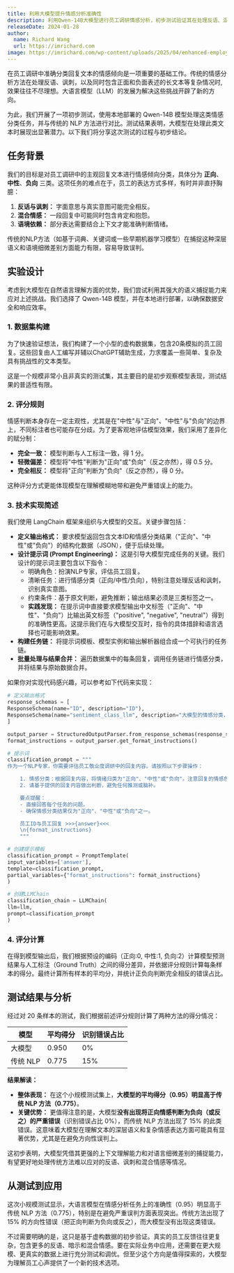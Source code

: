 ```yaml
---
title: 利用大模型提升情感分析准确性
description: 利用Qwen-14B大模型进行员工调研情感分析，初步测试验证其在处理反语、混合情感文本上的显著优势
releaseDate: 2024-01-28
author:
  name: Richard Wang
  url: https://imrichard.com
image: https://imrichard.com/wp-content/uploads/2025/04/enhanced-employee-sentiment-analysis-with-llms-cover.avif
---
```


在员工调研中准确分类回复文本的情感倾向是一项重要的基础工作。传统的情感分析方法在处理反语、讽刺，以及同时包含正面和负面表述的长文本等复杂情况时,效果往往不尽理想。大语言模型（LLM）的发展为解决这些挑战开辟了新的方向。

为此，我们开展了一项初步测试，使用本地部署的 Qwen-14B 模型处理这类情感分类任务，并与传统的 NLP 方法进行对比。测试结果表明，大模型在处理此类文本时展现出显著潜力。以下我们将分享这次测试的过程与初步结论。

## 任务背景

我们的目标是对员工调研中的主观回复文本进行情感倾向分类，具体分为 **正向**、**中性**、**负向** 三类。这项任务的难点在于，员工的表达方式多样，有时并非直抒胸臆：

1. **反话与讽刺：** 字面意思与真实意图可能完全相反。
2. **混合情感：** 一段回复中可能同时包含肯定和抱怨。
3. **语境依赖：** 部分表达需要结合上下文才能准确判断情绪。

传统的NLP方法（如基于词典、关键词或一些早期机器学习模型）在捕捉这种深层语义和语境细微差别方面能力有限，容易导致误判。

## 实验设计

考虑到大模型在自然语言理解方面的优势，我们尝试利用其强大的语义捕捉能力来应对上述挑战。我们选择了 Qwen-14B 模型，并在本地进行部署，以确保数据安全和响应效率。

### 1. 数据集构建

为了快速验证想法，我们构建了一个小型的虚构数据集，包含20条模拟的员工回复。这些回复由人工编写并辅以ChatGPT辅助生成，力求覆盖一些简单、复杂及具有挑战性的文本类型。

这是一个规模非常小且非真实的测试集，其主要目的是初步观察模型表现，测试结果的普适性有限。

### 2. 评分规则

情感判断本身存在一定主观性，尤其是在"中性"与"正向"、"中性"与"负向"的边界上，不同标注者也可能存在分歧。为了更客观地评估模型效果，我们采用了差异化的赋分制：

- **完全一致：** 模型判断与人工标注一致，得 1 分。
- **轻微偏差：** 模型将"中性"判断为"正向"或"负向"（反之亦然），得 0.5 分。
- **完全相反：** 模型将"正向"判断为"负向"（反之亦然），得 0 分。

这种评分方式更能体现模型在理解模糊地带和避免严重错误上的能力。

### 3. 技术实现简述

我们使用 LangChain 框架来组织与大模型的交互。关键步骤包括：

- **定义输出格式：** 要求模型返回包含文本ID和情感分类结果（"正向"、"中性"或"负向"）的结构化数据（JSON），便于后续处理。
- **设计提示词 (Prompt Engineering)：** 这是引导大模型完成任务的关键。我们设计的提示词主要包含以下指令：
  - 明确角色：扮演NLP专家，评估员工回复。
  - 清晰任务：进行情感分类（正向/中性/负向），特别注意处理反话和讽刺，识别真实意图。
  - 约束条件：基于原文判断，避免推断；输出结果必须是三类标签之一。
  - **实践发现：** 在提示词中直接要求模型输出中文标签（"正向"、"中性"、"负向"）比输出英文标签（"positive", "negative", "neutral"）得到的准确性更高。这提示我们在与大模型交互时，指令的具体措辞和语言选择也可能影响效果。
- **构建任务链：** 将提示词模板、模型实例和输出解析器组合成一个可执行的任务链。
- **批量处理与结果合并：** 遍历数据集中的每条回复，调用任务链进行情感分类，并将结果与原始数据合并。

如果你对实现代码感兴趣，可以参考如下代码来实现：

```python
# 定义输出格式
response_schemas = [
ResponseSchema(name="ID", description="ID"),
ResponseSchema(name="sentiment_class_llm", description="大模型的情感分类，返回`正向`、`中性`或`负向`"),
]

output_parser = StructuredOutputParser.from_response_schemas(response_schemas)
format_instructions = output_parser.get_format_instructions()

# 提示词
classification_prompt = """
作为一个NLP专家，你需要评估员工敬业度调研中的回复内容。请按照以下步骤操作：

    1. 情感分类：根据回复内容，将情绪归类为"正向"、"中性"或"负向"。注意回复的情感色彩、态度和情绪。对于使用反话或反讽的回复，尝试识别实际意图，并据此分类。
    2. 请基于提供的回复内容做出判断，避免任何推测或脑补。

    要点提醒：
    - 直接回答每个任务的问题。
    - 确保情感分类结果仅为"正向"、"中性"或"负向"之一。

    员工ID与员工回复 >>>{answer}<<<
    \n{format_instructions}
    """

# 创建提示模板
classification_prompt = PromptTemplate(
input_variables=['answer'],
template=classification_prompt,
partial_variables={"format_instructions": format_instructions}
)

# 创建LLMChain
classification_chain = LLMChain(
llm=llm,
prompt=classification_prompt
)
```

### 4. 评分计算

在得到模型输出后，我们根据预设的编码（正向:0, 中性:1, 负向:2）计算模型预测结果与人工标注（Ground Truth）之间的得分差异，并依据评分规则计算每条样本的得分。最终计算所有样本的平均分，并统计正负向判断完全相反的错误占比。

## 测试结果与分析

经过对 20 条样本的测试，我们根据前述评分规则计算了两种方法的得分情况：

| **模型** | **平均得分** | **识别错误占比** |
| -------- | ------------ | ---------------- |
| 大模型   | 0.950        | 0%               |
| 传统 NLP | 0.775        | 15%              |

**结果解读：**

- **整体表现：** 在这个小规模测试集上，**大模型的平均得分（0.95）明显高于传统 NLP 方法（0.775）**。
- **关键优势：** 更值得注意的是，大模型**没有出现将正向情感判断为负向（或反之）的严重错误**（识别错误占比 0%），而传统 NLP 方法出现了 15% 的此类错误。这意味着大模型在理解文本的深层语义和复杂情感表达方面可能具有显著优势，尤其是在避免方向性误判上。

这初步表明，大模型凭借其更强的上下文理解能力和对语言细微差别的捕捉能力，有望更好地处理传统方法难以应对的反语、讽刺和混合情感等情况。

## 从测试到应用

这次小规模测试显示，大语言模型在情感分析任务上的准确性（0.95）明显高于传统 NLP 方法（0.775），特别是在避免严重误判方面表现突出。传统方法出现了 15% 的方向性错误（把正向判断为负向或反之），而大模型没有出现这类错误。

不过需要明确的是，这只是基于虚构数据的初步验证。真实的员工反馈往往更复杂，包含更多的反语、暗示和混合情感。要在实际业务中应用，还需要在更大规模、更真实的数据上进行充分测试和调优。但至少这个方向是值得探索的，大模型为理解员工心声提供了一个新的技术选项。
